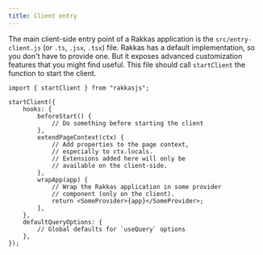 ```yaml
---
title: Client entry
---
```


The main client-side entry point of a Rakkas application is the `src/entry-client.js` (or `.ts`, `.jsx`, `.tsx`) file. Rakkas has a default implementation, so you don't have to provide one. But it exposes advanced customization features that you might find useful. This file should call `startClient` the function to start the client.

```tsx
import { startClient } from "rakkasjs";

startClient({
	hooks: {
		beforeStart() {
			// Do something before starting the client
		},
		extendPageContext(ctx) {
			// Add properties to the page context,
			// especially to ctx.locals.
			// Extensions added here will only be
			// available on the client-side.
		},
		wrapApp(app) {
			// Wrap the Rakkas application in some provider
			// component (only on the client).
			return <SomeProvider>{app}</SomeProvider>;
		},
	},
	defaultQueryOptions: {
		// Global defaults for `useQuery` options
	},
});
```
